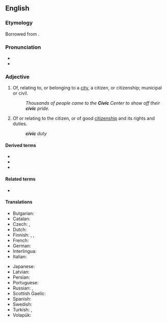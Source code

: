 {{also|cívic}}
==English==
{{wikipedia}}

===Etymology===
Borrowed from {{bor|en|la|cīvicus||pertaining to a city or citizens}}.

===Pronunciation===
* {{IPA|/ˈsɪvɪk/|lang=en}}
* {{rhymes|ɪvɪk|lang=en}}

===Adjective===
{{en-adj}}

# Of, relating to, or belonging to a [[city]], a citizen, or citizenship; municipal or civil.
#: ''Thousands of people came to the '''Civic''' Center to show off their '''civic''' pride.''
# Of or relating to the citizen, or of good [[citizenship]] and its rights and duties.
#: '''''civic''' duty''

====Derived terms====
* {{l|en|civic centre}}
* {{l|en|civics}}
* {{l|en|civic-minded}}

====Related terms====
* {{l|en|civil}}

====Translations====
{{trans-top|Having to do with a city or the people who live there}}
* Bulgarian: {{t+|bg|граждански}}
* Catalan: {{t|ca|cívic}}
* Czech: {{t+|cs|městský|m}}, {{t+|cs|občanský|m}}
* Dutch: {{t+|nl|stedelijk}}
* Finnish: {{t|fi|kaupunkilais-}}, {{t|fi|asukas-}}, {{t|fi|kansalais-}}
* French: {{t+|fr|civique}}
* German: {{t+|de|bürgerlich}}
* Interlingua: {{t|ia|civic}}
* Italian: {{t+|it|civico}}
{{trans-mid}}
* Japanese: {{t|ja|[[市民]]の|tr=しみん-の, shimin-no}}
* Latvian: {{t|lv|pilsonisks}}
* Persian: {{t+|fa|مدنی|tr=madani}}
* Portuguese: {{t|pt|civico}}
* Russian: {{t+|ru|гражда́нский|m}}, {{t+|ru|городской|m}}
* Scottish Gaelic: {{t|gd|catharra}}
* Spanish: {{t+|es|cívico}}
* Swedish: {{t+|sv|borgerlig}}
* Turkish: {{t+|tr|burjuvaca}} {{qualifier|bourgeois}}, {{t+|tr|medenî}}
* Volapük: {{t+|vo|zifik}}
{{trans-bottom}}